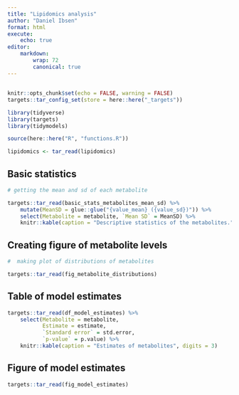 ```yaml
---
title: "Lipidomics analysis"
author: "Daniel Ibsen"
format: html
execute: 
    echo: true
editor: 
    markdown:
        wrap: 72
        canonical: true 
---
```


## 

```r
knitr::opts_chunk$set(echo = FALSE, warning = FALSE)
targets::tar_config_set(store = here::here("_targets"))

library(tidyverse)
library(targets)
library(tidymodels)

source(here::here("R", "functions.R"))

lipidomics <- tar_read(lipidomics)
```

## Basic statistics

```r
# getting the mean and sd of each metabolite

targets::tar_read(basic_stats_metabolites_mean_sd) %>%
    mutate(MeanSD = glue::glue("{value_mean} ({value_sd})")) %>%
    select(Metabolite = metabolite, `Mean SD` = MeanSD) %>%
    knitr::kable(caption = "Descriptive statistics of the metabolites.")
```

## Creating figure of metabolite levels

```r
#  making plot of distributions of metabolites

targets::tar_read(fig_metabolite_distributions)
```

## Table of model estimates

```r

targets::tar_read(df_model_estimates) %>%
    select(Metabolite = metabolite,
           Estimate = estimate,
           `Standard error` = std.error,
           `p-value` = p.value) %>%
    knitr::kable(caption = "Estimates of metabolites", digits = 3)

```

## Figure of model estimates

```r

targets::tar_read(fig_model_estimates)

```
